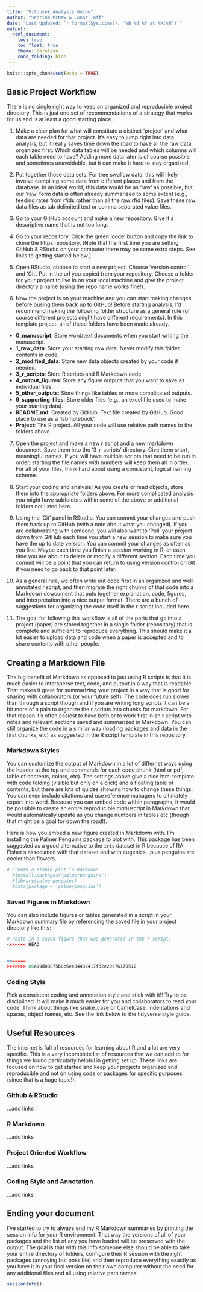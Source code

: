 ```yaml
---
title: "Vitousek Analysis Guide"
author: "Sabrina McNew & Conor Taff"
date: "Last Updated: `r format(Sys.time(), '%B %d %Y at %H:%M')`"
output: 
  html_document:
    toc: true
    toc_float: true
    theme: cerulean
    code_folding: hide
---
```


```r
knitr::opts_chunk$set(echo = TRUE)
```

## Basic Project Workflow

There is no single right way to keep an organized and reproducible project directory. This is just one set of recommendations of a strategy that works for us and is at least a good starting place. 

1. Make a clear plan for what will constitute a distinct 'project' and what data are needed for that project. It's easy to jump right into data analysis, but it really saves time down the road to have all the raw data organized first. Which data tables will be needed and which columns will each table need to have? Adding more data later is of course possible and sometimes unavoidable, but it can make it hard to stay organized! 

2. Put together those data sets. For tree swallow data, this will likely involve compiling some data from different places and from the database. In an ideal world, this data would be as 'raw' as possible, but our 'raw' form data is often already summarized to some extent (e.g., feeding rates from rfids rather than all the raw rfid files). Save these raw data files as tab delimited text or comma separated value files.

3. Go to your GitHub account and make a new repository. Give it a descriptive name that is not too long.

4. Go to your repository. Click the green 'code' button and copy the link to clone the https repository. [Note that the first time you are setting GitHub & RStudio on your computer there may be some extra steps. See links to getting started below.]

5. Open RStudio, choose to start a new project. Choose 'version control' and 'Git'. Put in the url you copied from your repository. Choose a folder for your project to live in on your local machine and give the project directory a name (using the repo name works fine!). 

6. Now the project is on your machine and you can start making changes before pusing them back up to GitHub! Before starting analysis, I'd recommend making the following folder structure as a general rule (of course different projects might have different requirements). In this template project, all of these folders have been made already. 

* **0_manuscript**: Store word/text documents when you start writing the manuscript. 
* **1_raw_data**: Store your starting raw data. Never modify this folder contents in code.
* **2_modified_data**: Store new data objects created by your code if needed.
* **3_r_scripts**: Store R scripts and R Markdown code
* **4_output_figures**: Store any figure outputs that you want to save as individual files.
* **5_other_outputs**: Store things like tables or more complicated outputs. 
* **9_supporting_files**: Store older files (e.g., an excel file used to make your starting data).
* **README.md**: Created by GitHub. Text file created by GitHub. Good place to use as a 'lab notebook'.
* **Project**: The R project. All your code will use relative path names to the folders above. 

7. Open the project and make a new r script and a new markdown document. Save them into the '3_r_scripts'
directory. Give them short, meaningful names. If you will have multiple scripts that need to be run in order, starting the file names with numbers will keep them all in order. For all of your files, think hard about using a consistent, logical naming scheme.

8. Start your coding and analysis! As you create or read objects, store them into the appropriate folders above. For more complicated analysis you might have subfolders within some of the above or additional folders not listed here.

9. Using the 'Git' panel in RStudio. You can commit your changes and push them back up to GitHub (with a note about what you changed). If you are collaborating with someone, you will also want to 'Pull' your project down from GitHub each time you start a new session to make sure you have the up to date version. You can commit your changes as often as you like. Maybe each time you finish a session working in R, or each time you are about to delete or modify a different section. Each time you commit will be a point that you can return to using version control on Git if you need to go back to that point later.

10. As a general rule, we often write out code first in an organized and well annotated r script, and then migrate the right chunks of that code into a Markdown dowcument that puts together explanation, code, figures, and interpretation into a nice output format. There are a bunch of suggestions for organizing the code itself in the r script included here.

11. The goal for following this workflow is all of the parts that go into a project (paper) are stored together in a single folder (repository) that is complete and sufficient to reproduce everything. This should make it a lot easier to upload data and code when a paper is accepted and to share contents with other people.

## Creating a Markdown File

The big benefit of Markdown as opposed to just using R scripts is that it is much easier to intersperse text, code, and output in a way that is readable. That makes it great for summarizing your project in a way that is good for sharing with collaborators (or your future self). The code does run slower than through a script though and if you are writing long scripts it can be a bit more of a pain to organize the r scripts into chunks for markdown. For that reason it's often easiest to have both or to work first in an r script with notes and relevant sections saved and summarized in Markdown. You can still organize the code in a similar way (loading packages and data in the first chunks, etc) as suggested in the R script template in this repository. 

### Markdown Styles

You can customize the output of Markdown in a lot of differnet ways using the header at the top and commands for each code chunk (html or pdf, table of contents, colors, etc). The settings above give a nice html template with code folding (visible but only on a click) and a floating table of contents, but there are lots of guides showing how to change these things. You can even include citations and use reference managers to ultimately export into word. Because you can embed code within paragraphs, it would be possible to create an entire reproducible *manuscript* in Markdown that would automatically update as you change numbers in tables etc (though that might be a goal for down the road!).

Here is how you embed a new figure created in Markdown with. I'm installing the Palmer Penguins package to plot with. This package has been suggested as a good alternative to the `iris` dataset in R because of RA Fisher's association with that dataset and with eugenics...plus penguins are cooler than flowers.

```r
# Create a simple plot in markdown
  #install.packages("palmerpenguins")
  #library(palmerpenguins)
  #data(package = 'palmerpenguins')
```

### Saved Figures in Markdown

You can also include figures or tables generated in a script in your Markdown summary file by referencing the saved file in your project directory like this:


```r
# Paste in a saved figure that was generated in the r script.
<<<<<<< HEAD


=======
>>>>>>> 06a99d08875b8c6ee84432417f32e23c76170512
```

### Coding Style

Pick a consistent coding and annotation style and stick with it!! Try to be disciplined. It will make it much easier for you and collaborators to read your code. Think about things like snake_case or CamelCase, indentations and spaces, object names, etc. See the link below to the tidyverse style guide.

## Useful Resources

The internet is full of resources for learning about R and a lot are very specific. This is a very incomplete list of resources that we can add to for things we found particularly helpful in getting set up. These links are focused on how to get started and keep your projects organized and reproducible and not on using code or packages for specific purposes (since that is a huge topic!).

### Github & RStudio

...add links

### R Markdown

...add links

### Project Oriented Workflow

...add links

### Coding Style and Annotation

...add links

## Ending your document

I've started to try to always end my R Markdown summaries by printing the session info for your R environment. That way the versions of all of your packages and the list of any you have loaded will be preserved with the output. The goal is that with this info someone else should be able to take your entire directory of folders, configure their R session with the right packages (annoying but possible) and then reproduce everything exactly as you have it in your final version on their own computer without the need for any additional files and all using relative path names.

```r
sessionInfo()
```

